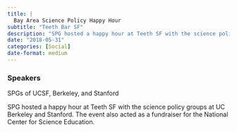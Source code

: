 ```yaml
---
title: |
  Bay Area Science Policy Happy Hour
subtitle: "Teeth Bar SF"
description: "SPG hosted a happy hour at Teeth SF with the science policy groups at UC Berkeley and Stanford. "
date: "2018-05-31"
categories: [Social]
date-format: medium 
---
```


### Speakers  
SPGs of UCSF, Berkeley, and Stanford

SPG hosted a happy hour at Teeth SF with the science policy groups at UC Berkeley and Stanford. The event also acted as a fundraiser for the National Center for Science Education.

